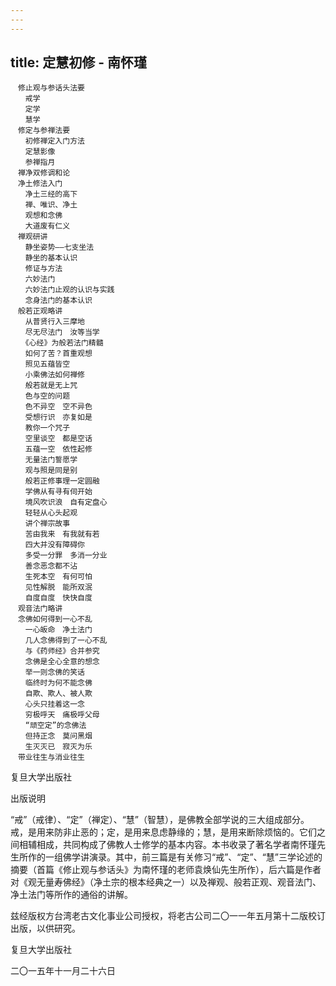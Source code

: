 ```yaml
---
---
---
```

title: 定慧初修 - 南怀瑾
---


```
　修止观与参话头法要
　　戒学
　　定学
　　慧学
　修定与参禅法要
　　初修禅定入门方法
　　定慧影像
　　参禅指月
　禅净双修调和论
　净土修法入门
　　净土三经的高下
　　禅、唯识、净土
　　观想和念佛
　　大道废有仁义
　禅观研讲
　　静坐姿势——七支坐法
　　静坐的基本认识
　　修证与方法
　　六妙法门
　　六妙法门止观的认识与实践
　　念身法门的基本认识
　般若正观略讲
　　从普贤行入三摩地
　　尽无尽法门　汝等当学
　　《心经》为般若法门精髓
　　如何了苦？首重观想
　　照见五蕴皆空
　　小乘佛法如何禅修
　　般若就是无上咒
　　色与空的问题
　　色不异空　空不异色
　　受想行识　亦复如是
　　教你一个咒子
　　空里谈空　都是空话
　　五蕴一空　依性起修
　　无量法门誓愿学
　　观与照是同是别
　　般若正修事理一定圆融
　　学佛从有寻有伺开始
　　境风吹识浪　自有定盘心
　　轻轻从心头起观
　　讲个禅宗故事
　　苦由我来　有我就有若
　　四大并没有障碍你
　　多受一分罪　多消一分业
　　善念恶念都不沾
　　生死本空　有何可怕
　　见性解脱　能所双泯
　　自度自度　快快自度
　观音法门略讲
　念佛如何得到一心不乱
　　一心皈命　净土法门
　　几人念佛得到了一心不乱
　　与《药师经》合并参究
　　念佛是全心全意的想念
　　举一则念佛的笑话
　　临终时为何不能念佛
　　自欺、欺人、被人欺
　　心头只挂着这一念
　　穷极呼天　痛极呼父母
　　“顽空定”的念佛法
　　但持正念　莫问黑烟
　　生灭灭已　寂灭为乐
　带业往生与消业往生
```




复旦大学出版社







出版说明


“戒”（戒律）、“定”（禅定）、“慧”（智慧），是佛教全部学说的三大组成部分。戒，是用来防非止恶的；定，是用来息虑静缘的；慧，是用来断除烦恼的。它们之间相辅相成，共同构成了佛教人士修学的基本内容。本书收录了著名学者南怀瑾先生所作的一组佛学讲演录。其中，前三篇是有关修习“戒”、“定”、“慧”三学论述的摘要（首篇《修止观与参话头》为南怀瑾的老师袁焕仙先生所作），后六篇是作者对《观无量寿佛经》（净土宗的根本经典之一）以及禅观、般若正观、观音法门、净土法门等所作的通俗的讲解。

兹经版权方台湾老古文化事业公司授权，将老古公司二〇一一年五月第十二版校订出版，以供研究。

复旦大学出版社

二〇一五年十一月二十六日
